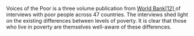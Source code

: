 Voices of the Poor is a three volume publication from [World Bank[12] ](http://gapm.io/xwb1712)of interviews with poor people across 47 countries. The interviews shed light on the existing differences between levels of poverty. It is clear that those who live in poverty are themselves well-aware of these differences.